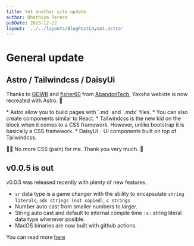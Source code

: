 ```yaml
---
title: Yet another site update
author: Bhathiya Perera
pubDate: 2023-12-22
layout: '../../layouts/BlogPostLayout.astro'
---
```



# General update

## Astro / Tailwindcss / DaisyUi

Thanks to [GDWR](https://github.com/GDWR) and [fisher60](https://github.com/fisher60) from [AbandonTech](https://abandontech.cloud), Yaksha webiste is now recreated with Astro. 🎉

<Note mode="mascot">
* Astro allow you to build pages with `.md` and `.mdx` files. 
* You can also create components similar to React.
* Tailwindcss is the new kid on the block when it comes to a CSS framework. However, unlike bootstrap it is basically a CSS framework.
* DaisyUI - UI components built on top of Tailwindcss.
</Note>

😮‍💨 No more CSS (pain) for me. Thank you very much. 🤣

## v0.0.5 is out

v0.0.5 was released recently with plenty of new features.

* `sr` data type is a game changer with the ability to encapsulate `string literals`, `sds strings (not copied)`, `c strings`
* Number auto cast from smaller numbers to larger.
* String auto cast and default to internal compile time `:s:` string literal data type whenever posible.
* MacOS binaries are now built with github actions.


You can read more [here](https://github.com/YakshaLang/Yaksha/releases/tag/v0.0.5)